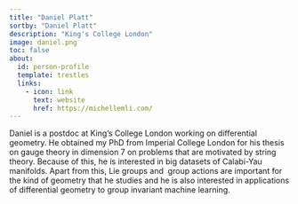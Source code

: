 ```yaml
---
title: "Daniel Platt"
sortby: "Daniel Platt"
description: "King's College London"
image: daniel.png
toc: false
about:
  id: person-profile
  template: trestles
  links:
    - icon: link
      text: website
      href: https://michellemli.com/
---
```



Daniel is a postdoc at King's College London working on differential geometry. He obtained my PhD from Imperial College London for his thesis on gauge theory in dimension 7 on problems that are motivated by string theory. Because of this, he is interested in big datasets of Calabi-Yau manifolds. Apart from this, Lie groups and  group actions are important for the kind of geometry that he studies and he is also interested in applications of differential geometry to group invariant machine learning.